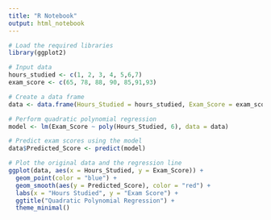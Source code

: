 ```yaml
---
title: "R Notebook"
output: html_notebook
---
```

```r
# Load the required libraries
library(ggplot2)

# Input data
hours_studied <- c(1, 2, 3, 4, 5,6,7)
exam_score <- c(65, 78, 88, 90, 85,91,93)

# Create a data frame
data <- data.frame(Hours_Studied = hours_studied, Exam_Score = exam_score)

# Perform quadratic polynomial regression
model <- lm(Exam_Score ~ poly(Hours_Studied, 6), data = data)

# Predict exam scores using the model
data$Predicted_Score <- predict(model)

# Plot the original data and the regression line
ggplot(data, aes(x = Hours_Studied, y = Exam_Score)) +
  geom_point(color = "blue") +
  geom_smooth(aes(y = Predicted_Score), color = "red") +
  labs(x = "Hours Studied", y = "Exam Score") +
  ggtitle("Quadratic Polynomial Regression") +
  theme_minimal()
```

